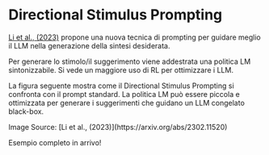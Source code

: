 # Directional Stimulus Prompting


[Li et al., (2023)](https://arxiv.org/abs/2302.11520) propone una nuova tecnica di prompting per guidare meglio il LLM nella generazione della sintesi desiderata.

Per generare lo stimolo/il suggerimento viene addestrata una politica LM sintonizzabile. Si vede un maggiore uso di RL per ottimizzare i LLM.

La figura seguente mostra come il Directional Stimulus Prompting si confronta con il prompt standard. La politica LM può essere piccola e ottimizzata per generare i suggerimenti che guidano un LLM congelato black-box.

<Screenshot src={DSP} alt="DSP" />
Image Source: [Li et al., (2023)](https://arxiv.org/abs/2302.11520)

Esempio completo in arrivo!
